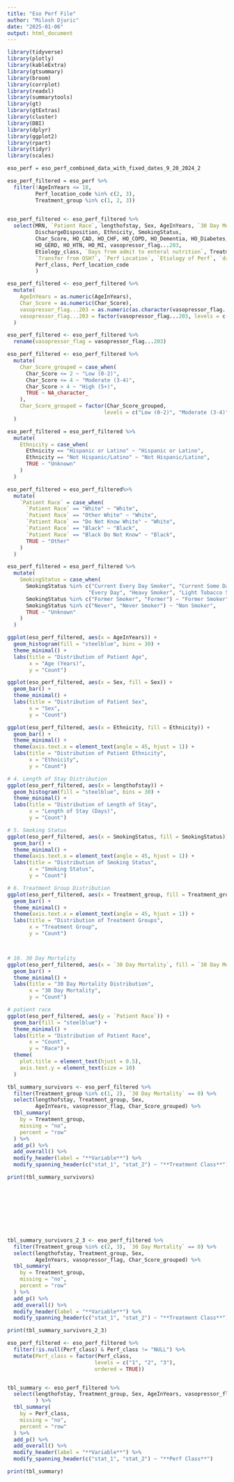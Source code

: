 ```yaml
---
title: "Eso Perf File"
author: "Milosh Djuric"
date: "2025-01-06"
output: html_document
---
```




```r
library(tidyverse)
library(plotly)
library(kableExtra)
library(gtsummary)
library(broom)
library(corrplot)
library(readxl)
library(summarytools)
library(gt)
library(gtExtras)
library(cluster)
library(DBI)
library(dplyr)
library(ggplot2)
library(rpart)
library(tidyr)
library(scales)
```



```r

eso_perf = eso_perf_combined_data_with_fixed_dates_9_20_2024_2
```




```r
eso_perf_filtered = eso_perf %>%
  filter(!AgeInYears <= 18,
         Perf_location_code %in% c(2, 3),
         Treatment_group %in% c(1, 2, 3))
  
```


```r
eso_perf_filtered <- eso_perf_filtered %>%
  select(MRN, `Patient Race`, lengthofstay, Sex, AgeInYears, `30 Day Mortality`, 
         DischargeDisposition, Ethnicity, SmokingStatus,
         Char_Score, HO_CAD, HO_CHF, HO_COPD, HO_Dementia, HO_Diabetes, 
         HO_GERD, HO_HTN, HO_MI, vasopressor_flag...203, 
         Etiology_class, `Days from admit to enteral nutrition`, Treatment_group,
         `Transfer from OSH?`, `Perf Location`, `Etiology of Perf`, `days from sx onset to presentation`,
         Perf_class, Perf_location_code
         )

eso_perf_filtered <- eso_perf_filtered %>%
  mutate(
    AgeInYears = as.numeric(AgeInYears),
    Char_Score = as.numeric(Char_Score),
    vasopressor_flag...203 = as.numeric(as.character(vasopressor_flag...203)),
    vasopressor_flag...203 = factor(vasopressor_flag...203, levels = c(0, 1))
  )

eso_perf_filtered <- eso_perf_filtered %>%
  rename(vasopressor_flag = vasopressor_flag...203)

eso_perf_filtered <- eso_perf_filtered %>%
  mutate(
    Char_Score_grouped = case_when(
      Char_Score <= 2 ~ "Low (0-2)",
      Char_Score <= 4 ~ "Moderate (3-4)",
      Char_Score > 4 ~ "High (5+)",
      TRUE ~ NA_character_
    ),
    Char_Score_grouped = factor(Char_Score_grouped, 
                               levels = c("Low (0-2)", "Moderate (3-4)", "High (5+)"))
  )

eso_perf_filtered = eso_perf_filtered %>%
  mutate(
    Ethnicity = case_when(
      Ethnicity == "Hispanic or Latino" ~ "Hispanic or Latino",
      Ethnicity == "Not Hispanic/Latino" ~ "Not Hispanic/Latino",
      TRUE ~ "Unknown"
    )
  )

eso_perf_filtered = eso_perf_filtered%>%
  mutate(
    `Patient Race` = case_when(
      `Patient Race` == "White" ~ "White",
      `Patient Race` == "Other White" ~ "White",
      `Patient Race` == "Do Not Know White" ~ "White",
      `Patient Race` == "Black" ~ "Black",
      `Patient Race` == "Black Do Not Know" ~ "Black",
      TRUE ~ "Other"
    )
  )

eso_perf_filtered = eso_perf_filtered %>%
  mutate(
    SmokingStatus = case_when(
      SmokingStatus %in% c("Current Every Day Smoker", "Current Some Day Smoker", 
                          "Every Day", "Heavy Smoker", "Light Tobacco Smoker") ~ "Smoker",
      SmokingStatus %in% c("Former Smoker", "Former") ~ "Former Smoker",
      SmokingStatus %in% c("Never", "Never Smoker") ~ "Non Smoker",
      TRUE ~ "Unknown"
    )
  )
```


```r
ggplot(eso_perf_filtered, aes(x = AgeInYears)) +
  geom_histogram(fill = "steelblue", bins = 30) +
  theme_minimal() +
  labs(title = "Distribution of Patient Age",
       x = "Age (Years)",
       y = "Count")

ggplot(eso_perf_filtered, aes(x = Sex, fill = Sex)) +
  geom_bar() +
  theme_minimal() +
  labs(title = "Distribution of Patient Sex",
       x = "Sex",
       y = "Count")

```


```r
ggplot(eso_perf_filtered, aes(x = Ethnicity, fill = Ethnicity)) +
  geom_bar() +
  theme_minimal() +
  theme(axis.text.x = element_text(angle = 45, hjust = 1)) +
  labs(title = "Distribution of Patient Ethnicity",
       x = "Ethnicity",
       y = "Count")

# 4. Length of Stay Distribution
ggplot(eso_perf_filtered, aes(x = lengthofstay)) +
  geom_histogram(fill = "steelblue", bins = 30) +
  theme_minimal() +
  labs(title = "Distribution of Length of Stay",
       x = "Length of Stay (Days)",
       y = "Count")

# 5. Smoking Status
ggplot(eso_perf_filtered, aes(x = SmokingStatus, fill = SmokingStatus)) +
  geom_bar() +
  theme_minimal() +
  theme(axis.text.x = element_text(angle = 45, hjust = 1)) +
  labs(title = "Distribution of Smoking Status",
       x = "Smoking Status",
       y = "Count")

# 6. Treatment Group Distribution
ggplot(eso_perf_filtered, aes(x = Treatment_group, fill = Treatment_group)) +
  geom_bar() +
  theme_minimal() +
  theme(axis.text.x = element_text(angle = 45, hjust = 1)) +
  labs(title = "Distribution of Treatment Groups",
       x = "Treatment Group",
       y = "Count")



# 10. 30 Day Mortality
ggplot(eso_perf_filtered, aes(x = `30 Day Mortality`, fill = `30 Day Mortality`)) +
  geom_bar() +
  theme_minimal() +
  labs(title = "30 Day Mortality Distribution",
       x = "30 Day Mortality",
       y = "Count")

# patient race
ggplot(eso_perf_filtered, aes(y = `Patient Race`)) +
  geom_bar(fill = "steelblue") +
  theme_minimal() +
  labs(title = "Distribution of Patient Race",
       x = "Count",
       y = "Race") +
  theme(
    plot.title = element_text(hjust = 0.5),
    axis.text.y = element_text(size = 10)
  )
```



```r
tbl_summary_survivors <- eso_perf_filtered %>%
  filter(Treatment_group %in% c(1, 2), `30 Day Mortality` == 0) %>%  
  select(lengthofstay, Treatment_group, Sex, 
         AgeInYears, vasopressor_flag, Char_Score_grouped) %>%
  tbl_summary(
    by = Treatment_group,
    missing = "no",
    percent = "row"
  ) %>%
  add_p() %>%
  add_overall() %>%
  modify_header(label = "**Variable**") %>%
  modify_spanning_header(c("stat_1", "stat_2") ~ "**Treatment Class**")

print(tbl_summary_survivors)
```


<br><br><br><br><br><br>


```r
tbl_summary_survivors_2_3 <- eso_perf_filtered %>%
  filter(Treatment_group %in% c(2, 3), `30 Day Mortality` == 0) %>%  
  select(lengthofstay, Treatment_group, Sex, 
         AgeInYears, vasopressor_flag, Char_Score_grouped) %>%
  tbl_summary(
    by = Treatment_group,
    missing = "no",
    percent = "row"
  ) %>%
  add_p() %>%
  add_overall() %>%
  modify_header(label = "**Variable**") %>%
  modify_spanning_header(c("stat_1", "stat_2") ~ "**Treatment Class**")

print(tbl_summary_survivors_2_3)
```





```r
eso_perf_filtered <- eso_perf_filtered %>%
  filter(!is.null(Perf_class) & Perf_class != "NULL") %>%
  mutate(Perf_class = factor(Perf_class, 
                            levels = c("1", "2", "3"),
                            ordered = TRUE))


tbl_summary <- eso_perf_filtered %>%
  select(lengthofstay, Treatment_group, Sex, AgeInYears, vasopressor_flag, Char_Score_grouped, Perf_class
         ) %>%
  tbl_summary(
    by = Perf_class,
    missing = "no",
    percent = "row"
  ) %>%
  add_p() %>%
  add_overall() %>%
  modify_header(label = "**Variable**") %>%
  modify_spanning_header(c("stat_1", "stat_2") ~ "**Perf Class**")

print(tbl_summary)
```

